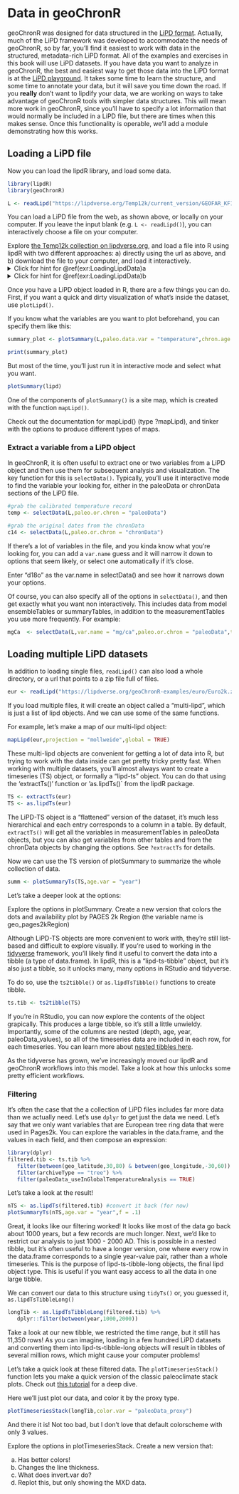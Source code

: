 # Data in geoChronR {#data}

geoChronR was designed for data structured in the [LiPD format](http://lipd.net). 
Actually, much of the LiPD framework was developed to accommodate the needs of geoChronR, so by far, you'll find it easiest to work with data in the structured, metadata-rich LiPD format. 
All of the examples and exercises in this book will use LiPD datasets. 
If you have data you want to analyze in geoChronR, the best and easiest way to get those data into the LiPD format is at the [LiPD playground](http://lipd.net/playground).
It takes some time to learn the structure, and some time to annotate your data, but it will save you time down the road. 
If you **really** don't want to lipdify your data, we are working on ways to take advantage of geoChronR tools with simpler data structures. 
This will mean more work in geoChronR, since you'll have to specify a lot information that would normally be included in a LiPD file, but there are times when this makes sense. 
Once this functionality is operable, we'll add a module demonstrating how this works. 

## Loading a LiPD file


Now you can load the lipdR library, and load some data. 

```r
library(lipdR)
library(geoChronR)
```

```r
L <- readLipd("https://lipdverse.org/Temp12k/current_version/GEOFAR_KF16_MgCa.Repschlager.2016.lpd")
```

You can load a LiPD file from the web, as shown above, or locally on your computer. If you leave the input blank (e.g. `L <- readLipd()`), you can interactively choose a file on your computer. 

:::: {.blackbox data-latex=""}
::: {.exercise #LoadingLipdData}

Explore [the Temp12k collection on lipdverse.org](https://lipdverse.org/Temp12k/current_version), and load a file into R using lipdR with two different approaches: a) directly using the url as above, and b) download the file to your computer, and load it interactively. 
<details>
  <summary>Click for hint for \@ref(exr:LoadingLipdData)a</summary>
   We'll use [this dataset](https://lipdverse.org/Temp12k/current_version/HeshangCave.Wang.2018.html).
   
   a. First we'll get it directly from the web like this:
   
```r
    lipd <- readLipd("https://lipdverse.org/Temp12k/current_version/HeshangCave.Wang.2018.lpd")
```

note that the extension is ".lpd" not ".html"
</details> 

<details>
  <summary>Click for hint for \@ref(exr:LoadingLipdData)b</summary>
   b. This time, just go to [the dataset](https://lipdverse.org/Temp12k/current_version/HeshangCave.Wang.2018.html) and download the data to your computer, then run 

```r
    lipd <- readLipd()
```

and select the file interactively. 
</details> 
:::
::::




Once you have a LiPD object loaded in R, there are a few things you can do. First, if you want a quick and dirty visualization of what's inside the dataset, use `plotLipd()`.

If you know what the variables are you want to plot beforehand, you can specify them like this:
```r
summary_plot <- plotSummary(L,paleo.data.var = "temperature",chron.age.var = "age",chron.depth.var = "depthMid",chron.age.14c.var = NULL)

print(summary_plot)
```

But most of the time, you'll just run it in interactive mode and select what you want. 
```r
plotSummary(lipd)
```

One of the components of `plotSummary()` is a site map, which is created with the function `mapLipd()`.

:::: {.blackbox data-latex=""}
::: {.exercise #mapLipd}
Check out the documentation for mapLipd() (type ?mapLipd), and tinker with the options to produce different types of maps. 
:::
::::

### Extract a variable from a LiPD object {#selectData}

In geoChronR, it is often useful to extract one or two variables from a LiPD object and then use them for subsequent analysis and visualization. The key function for this is `selectData()`. Typically, you'll use it interactive mode to find the variable your looking for, either in the paleoData or chronData sections of the LiPD file. 

```r
#grab the calibrated temperature record
temp <- selectData(L,paleo.or.chron = "paleoData")

#grab the original dates from the chronData
c14 <- selectData(L,paleo.or.chron = "chronData")
```

If there's a lot of variables in the file, and you kinda know what you're looking for, you can add a `var.name` guess and it will narrow it down to options that seem likely, or select one automatically if it's close. 

:::: {.blackbox data-latex=""}
::: {.exercise #selectData}
Enter "d18o" as the var.name in selectData() and see how it narrows down your options.
:::
::::

Of course, you can also specify all of the options in `selectData()`, and then get exactly what you want non interactively. This includes data from model ensembleTables or summaryTables, in addition to the measurementTables you use more frequently. For example:

```r
mgCa  <- selectData(L,var.name = "mg/ca",paleo.or.chron = "paleoData",table.type = "meas",meas.table.num = 1)
```

## Loading multiple LiPD datasets
In addition to loading single files, `readLipd()` can also load a whole directory, or a url that points to a zip file full of files.

```r
eur <- readLipd("https://lipdverse.org/geoChronR-examples/euro/Euro2k.zip")
```
If you load multiple files, it will create an object called a "multi-lipd", which is just a list of lipd objects. And we can use some of the same functions. 

For example, let's make a map of our multi-lipd object:

```r
mapLipd(eur,projection = "mollweide",global = TRUE)
```
These multi-lipd objects are convenient for getting a lot of data into R, but trying to work with the data inside can get pretty tricky pretty fast. When working with multiple datasets, you'll almost always want to create a timeseries (TS) object, or formally a "lipd-ts" object. You can do that using the 'extractTs()' function or 'as.lipdTs()` from the lipdR package.


```r
TS <- extractTs(eur)
TS <- as.lipdTs(eur)
```


The LiPD-TS object is a "flattened" version of the dataset, it's much less hierarchical and each entry corresponds to a column in a table. By default, `extractTs()` will get all the variables in measurementTables in paleoData objects, but you can also get variables from other tables and from the chronData objects by changing the options. See `?extractTs` for details. 


Now we can use the TS version of plotSummary to summarize the whole collection of data. 
```r
summ <- plotSummaryTs(TS,age.var = "year")
```
Let's take a deeper look at the options:

:::: {.blackbox data-latex=""}
::: {.exercise #plotSummaryTs}
Explore the options in plotSummary. Create a new version that colors the dots and availability plot by PAGES 2k Region (the variable name is geo_pages2kRegion)
:::
::::

Although LiPD-TS objects are more convenient to work with, they're still list-based and difficult to explore visually. If you're used to working in the [tidyverse](http://tidyverse.org) framework, you'll likely find it useful to convert the data into a tibble (a type of data.frame). In lipdR, this is a "lipd-ts-tibble" object, but it's also just a tibble, so it unlocks many, many options in RStudio and tidyverse. 

To do so, use the `ts2tibble()` or `as.lipdTsTibble()` functions to create tibble. 


```r
ts.tib <- ts2tibble(TS)
```


If you're in RStudio, you can now explore the contents of the object grapically. This produces a large tibble, so it's still a little unwieldy. Importantly, some of the columns are nested (depth, age, year, paleoData_values), so all of the timeseries data are included in each row, for each timeseries. You can learn more about [nested tibbles here](https://tidyr.tidyverse.org/articles/nest.html).

As the tidyverse has grown, we've increasingly moved our lipdR and geoChronR workflows into this model. Take a look at how this unlocks some pretty efficient workflows.

### Filtering

It's often the case that the a collection of LiPD files includes far more data than we actually need. Let's use `dplyr` to get just the data we need. Let's say that we only want variables that are European tree ring data that were used in Pages2k. You can explore the variables in the data.frame, and the values in each field, and then compose an expression:

```r
library(dplyr)
filtered.tib <- ts.tib %>% 
   filter(between(geo_latitude,30,80) & between(geo_longitude,-30,60)) %>% #restrict the coordinates to just Europe
   filter(archiveType == "tree") %>% 
   filter(paleoData_useInGlobalTemperatureAnalysis == TRUE)
```


Let's take a look at the result!


```r
nTS <- as.lipdTs(filtered.tib) #convert it back (for now)
plotSummaryTs(nTS,age.var = "year",f = .1)
```

Great, it looks like our filtering worked! It looks like most of the data go back about 1000 years, but a few records are much longer. Next, we'd like to restrict our analysis to just 1000 - 2000 AD. This is possible in a nested tibble, but it's often useful to have a longer version, one where every row in the data.frame corresponds to a single year-value pair, rather than a whole timeseries. This is the purpose of lipd-ts-tibble-long objects, the final lipd object type. This is useful if you want easy access to all the data in one large tibble.

We can convert our data to this structure using `tidyTs()` or, you guessed it, `as.lipdTsTibbleLong()`

```r
longTib <- as.lipdTsTibbleLong(filtered.tib) %>% 
   dplyr::filter(between(year,1000,2000))
```

Take a look at our new tibble, we restricted the time range, but it still has 11,350 rows! As you can imagine, loading in a few hundred LiPD datasets and converting them into lipd-ts-tibble-long objects will result in tibbles of several million rows, which might cause your computer problems!

Let's take a quick look at these filtered data. The `plotTimeseriesStack()` function lets you make a quick version of the classic paleoclimate stack plots. Check out [this tutorial](https://nickmckay.github.io/GeoChronR/articles/PlotTimeseriesStack.html) for a deep dive.

Here we'll just plot our data, and color it by the proxy type. 

```r
plotTimeseriesStack(longTib,color.var = "paleoData_proxy")
```

And there it is! Not too bad, but I don't love that default colorscheme with only 3 values. 


:::: {.blackbox data-latex=""}
::: {.exercise #plotTimeseriesStack}
Explore the options in plotTimeseriesStack. Create a new version that:

a. Has better colors!
b. Changes the line thickness. 
c. What does invert.var do?
d. Replot this, but only showing the MXD data. 
:::
::::





